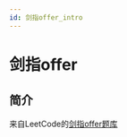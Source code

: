 ```yaml
---
id: 剑指offer_intro
---
```


# 剑指offer

## 简介

来自LeetCode的[剑指offer题库](https://leetcode-cn.com/problem-list/xb9nqhhg/)

<!-- ## 题目列表


### 数组中重复的数



[题库第03题](offer03_数组中重复的数.mdx)



### 搜索二维矩阵-ii

 #分治法

[题库第04题，原题库第240题](offer04_240_搜索二维矩阵-ii.mdx)



### 替换空格



[题库第05题](offer05_替换空格.mdx)



### 倒序输出链表



[题库第06题](offer06_倒序输出链表.mdx)



### 前序中序还原二叉树



[题库第07题，原题库第105题](offer07_105_前序中序还原二叉树.mdx)



### 双栈实现队列



[题库第09题](offer09_双栈实现队列.mdx)



### 斐波拉契数列

 #动态规划  #记忆化搜索

[题库第10题](offer10_斐波拉契数列.mdx)



### 青蛙跳台阶问题



[题库第10题，原题库第70题](offer10_70_青蛙跳台阶问题.mdx)



### 旋转数组的最小数字

 #分治法

[题库第11题，原题库第154题](offer11_154_旋转数组的最小数字.mdx)



### 矩阵中的路径

 #回溯

[题库第12题，原题库第79题](offer12_79_矩阵中的路径.mdx)



### 机器人的运动范围

 #深度优先搜索  #广度优先搜索

[题库第13题](offer13_机器人的运动范围.mdx)



### 剪绳子II

 #数学问题

[题库第14题](offer14_剪绳子II.mdx)



### 剪绳子

 #数学问题  #动态规划

[题库第14题，原题库第343题](offer14_343_剪绳子.mdx)



### 二进制中1的个数

 #位运算

[题库第15题，原题库第191题](offer15_191_二进制中1的个数.mdx)



### 数值的整数次方

 #递归  #数学问题

[题库第16题，原题库第50题](offer16_50_数值的整数次方.mdx)



### 打印从1到最大的n位数

 #数学问题

[题库第17题](offer17_打印从1到最大的n位数.mdx)



### 删除链表的节点



[题库第18题](offer18_删除链表的节点.mdx)



### 正则表达式匹配

 #动态规划

[题库第19题，原题库第10题](offer19_10_正则表达式匹配.mdx)



### 表示数值的字符串

 #状态机

[题库第20题](offer20_表示数值的字符串.mdx)



### 调整数组顺序使奇数位于偶数前面



[题库第21题](offer21_调整数组顺序使奇数位于偶数前面.mdx)



### 链表中倒数第k个节点



[题库第22题](offer22_链表中倒数第k个节点.mdx)



### 反转链表



[题库第24题，原题库第206题](offer24_206_反转链表.mdx)



### 合并两个排序的链表



[题库第25题](offer25_合并两个排序的链表.mdx)



### 树的子结构

 #深度优先搜索  #二叉树

[题库第26题](offer26_树的子结构.mdx)



### 二叉树的镜像

 #二叉树

[题库第27题，原题库第226题](offer27_226_二叉树的镜像.mdx)



### 对称的二叉树

 #深度优先搜索  #广度优先搜索

[题库第28题，原题库第101题](offer28_101_对称的二叉树.mdx)



### 顺时针打印矩阵



[题库第29题，原题库第54题](offer29_54_顺时针打印矩阵.mdx)



### 包含min函数的栈



[题库第30题，原题库第155题](offer30_155_包含min函数的栈.mdx)



### 栈的压入弹出序列



[题库第31题，原题库第946题](offer31_946_栈的压入弹出序列.mdx)



### III_从上到下打印二叉树

 #广度优先搜索

[题库第32题](offer32_III_从上到下打印二叉树.mdx)



### I_从上到下打印二叉树

 #广度优先搜索

[题库第32题](offer32_I_从上到下打印二叉树.mdx)



### II_从上到下打印二叉树

 #广度优先搜索

[题库第32题，原题库第102题](offer32_102_II_从上到下打印二叉树.mdx)



### 二叉搜索树的后序遍历序列

 #二叉树

[题库第33题](offer33_二叉搜索树的后序遍历序列.mdx)



### 二叉树中和为某一值的路径

 #深度优先搜索  #广度优先搜索

[题库第34题，原题库第113题](offer34_113_二叉树中和为某一值的路径.mdx)



### 复杂链表的复制



[题库第35题，原题库第138题](offer35_138_复杂链表的复制.mdx)



### 二叉搜索树与双向链表

 #二叉树

[题库第36题，原题库第426题](offer36_426_二叉搜索树与双向链表.mdx)



### 序列化二叉树

 #二叉树

[题库第37题](offer37_序列化二叉树.mdx)



### 字符串的排列



[题库第38题](offer38_字符串的排列.mdx)



### 数组中出现次数超过一半的数字

 #数学问题  #分治法

[题库第39题](offer39_数组中出现次数超过一半的数字.mdx)



### 最小的k个数



[题库第40题](offer40_最小的k个数.mdx)



### 数据流中的中位数

 #二叉树

[题库第41题，原题库第295题](offer41_295_数据流中的中位数.mdx)



### 连续子数组的最大和

 #数学问题  #动态规划  #分治法

[题库第42题，原题库第53题](offer42_53_连续子数组的最大和.mdx)



### 1～n整数中1出现的次数

 #数学问题

[题库第43题，原题库第233题](offer43_233_1～n整数中1出现的次数.mdx)



### 数字序列中某一位的数字

 #数学问题

[题库第44题，原题库第400题](offer44_400_数字序列中某一位的数字.mdx)



### 把数组排成最小的数



[题库第45题](offer45_把数组排成最小的数.mdx)



### 把数字翻译成字符串

 #动态规划

[题库第46题](offer46_把数字翻译成字符串.mdx)



### 礼物的最大价值

 #动态规划

[题库第47题](offer47_礼物的最大价值.mdx)



### 最长不含重复字符的子字符串

 #滑动窗口

[题库第48题](offer48_最长不含重复字符的子字符串.mdx)



### 第n个丑数

 #二叉树  #动态规划

[题库第49题，原题库第264题](offer49_264_第n个丑数.mdx)



### 第一个只出现一次的字符

 #哈希表

[题库第50题](offer50_第一个只出现一次的字符.mdx)



### 数组中的逆序对

 #分治法  #归并排序

[题库第51题](offer51_数组中的逆序对.mdx)



### 两个链表的第一个公共节点

 #双指针

[题库第52题](offer52_两个链表的第一个公共节点.mdx)



### 0~n-1中缺失的数字

 #二分法

[题库第53题](offer53_0~n-1中缺失的数字.mdx)



### 在排序数组中查找数字

 #二分法

[题库第53题](offer53_在排序数组中查找数字.mdx)



### 二叉搜索树的第k大节点

 #二叉树

[题库第54题](offer54_二叉搜索树的第k大节点.mdx)



### 二叉树的深度

 #二叉树

[题库第55题](offer55_二叉树的深度.mdx)



### 平衡二叉树

 #二叉树

[题库第55题，原题库第110题](offer55_110_平衡二叉树.mdx)



### II_数组中数字出现的次数

 #位运算

[题库第56题](offer56_II_数组中数字出现的次数.mdx)



### I_数组中数字出现的次数

 #位运算  #数学问题

[题库第56题](offer56_I_数组中数字出现的次数.mdx)



### II_和为s的连续正数序列

 #双指针

[题库第57题](offer57_II_和为s的连续正数序列.mdx)



### 和为s的两个数字



[题库第57题](offer57_和为s的两个数字.mdx)



### 左旋转字符串

 #字符串

[题库第58题](offer58_左旋转字符串.mdx)



### 翻转单词顺序

 #字符串

[题库第58题，原题库第151题](offer58_151_翻转单词顺序.mdx)



### II队列的最大值

 #单调队列

[题库第59题](offer59_II队列的最大值.mdx)



### 滑动窗口的最大值

 #单调队列

[题库第59题，原题库第239题](offer59_239_滑动窗口的最大值.mdx)



### n个骰子的点数

 #动态规划  #数学问题

[题库第60题](offer60_n个骰子的点数.mdx)



### 扑克牌中的顺子



[题库第61题](offer61_扑克牌中的顺子.mdx)



### 圆圈中最后剩下的数字_约瑟夫环问题

 #递归  #数学问题

[题库第62题](offer62_圆圈中最后剩下的数字_约瑟夫环问题.mdx)



### 股票的最大利润

 #动态规划

[题库第63题，原题库第121题](offer63_121_股票的最大利润.mdx)



### 求1+到+n

 #数学问题

[题库第64题](offer64_求1+到+n.mdx)



### 不用加减乘除做加法

 #位运算

[题库第65题](offer65_不用加减乘除做加法.mdx)



### 构建乘积数组

 #数学问题

[题库第66题](offer66_构建乘积数组.mdx)



### 把字符串转换成整数



[题库第67题](offer67_把字符串转换成整数.mdx)



### I_二叉搜索树的最近公共祖先

 #深度优先搜索  #二叉树

[题库第68题，原题库第235题](offer68_235_I_二叉搜索树的最近公共祖先.mdx)



### II_二叉树的最近公共祖先

 #深度优先搜索

[题库第68题，原题库第236题](offer68_236_II_二叉树的最近公共祖先.mdx)
 -->
